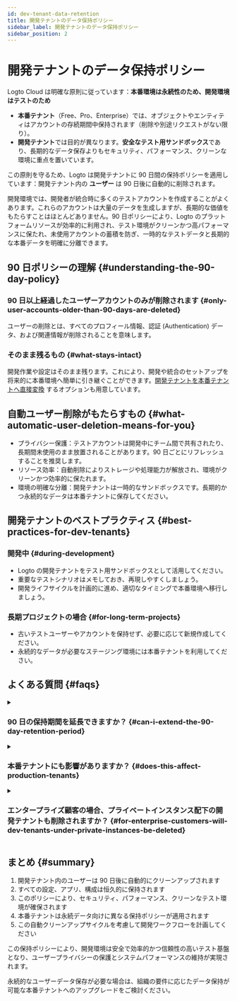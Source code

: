 ```yaml
---
id: dev-tenant-data-retention
title: 開発テナントのデータ保持ポリシー
sidebar_label: 開発テナントのデータ保持ポリシー
sidebar_position: 2
---
```


# 開発テナントのデータ保持ポリシー

Logto Cloud は明確な原則に従っています：**本番環境は永続性のため、開発環境はテストのため**

- **本番テナント**（Free、Pro、Enterprise）では、オブジェクトやエンティティはアカウントの存続期間中保持されます（削除や別途リクエストがない限り）。
- **開発テナント**では目的が異なります。**安全なテスト用サンドボックス**であり、長期的なデータ保存よりもセキュリティ、パフォーマンス、クリーンな環境に重点を置いています。

この原則を守るため、Logto は開発テナントに 90 日間の保持ポリシーを適用しています：開発テナント内の **ユーザー** は 90 日後に自動的に削除されます。

開発環境では、開発者が統合時に多くのテストアカウントを作成することがよくあります。これらのアカウントは大量のデータを生成しますが、長期的な価値をもたらすことはほとんどありません。90 日ポリシーにより、Logto のプラットフォームリソースが効率的に利用され、テスト環境がクリーンかつ高パフォーマンスに保たれ、未使用アカウントの蓄積を防ぎ、一時的なテストデータと長期的な本番データを明確に分離できます。

## 90 日ポリシーの理解 \{#understanding-the-90-day-policy}

### 90 日以上経過したユーザーアカウントのみが削除されます \{#only-user-accounts-older-than-90-days-are-deleted}

ユーザーの削除とは、すべてのプロフィール情報、認証 (Authentication) データ、および関連情報が削除されることを意味します。

### そのまま残るもの \{#what-stays-intact}

開発作業や設定はそのまま残ります。これにより、開発や統合のセットアップを将来的に本番環境へ簡単に引き継ぐことができます。[開発テナントを本番テナントへ直接変換](./tenant-settings#tenant-types-dev-vs-prod) するオプションも用意しています。

## 自動ユーザー削除がもたらすもの \{#what-automatic-user-deletion-means-for-you}

- プライバシー保護：テストアカウントは開発中にチーム間で共有されたり、長期間未使用のまま放置されることがあります。90 日ごとにリフレッシュすることを推奨します。
- リソース効率：自動削除によりストレージや処理能力が解放され、環境がクリーンかつ効率的に保たれます。
- 環境の明確な分離：開発テナントは一時的なサンドボックスです。長期的かつ永続的なデータは本番テナントに保存してください。

## 開発テナントのベストプラクティス \{#best-practices-for-dev-tenants}

### 開発中 \{#during-development}

- Logto の開発テナントをテスト用サンドボックスとして活用してください。
- 重要なテストシナリオはメモしておき、再現しやすくしましょう。
- 開発ライフサイクルを計画的に進め、適切なタイミングで本番環境へ移行しましょう。

### 長期プロジェクトの場合 \{#for-long-term-projects}

- 古いテストユーザーやアカウントを保持せず、必要に応じて新規作成してください。
- 永続的なデータが必要なステージング環境には本番テナントを利用してください。

## よくある質問 \{#faqs}

<details>
<summary>

### 90 日の保持期間を延長できますか？ \{#can-i-extend-the-90-day-retention-period}

</summary>

できません。90 日ポリシーはすべての開発テナントで一律に適用され、一貫性とセキュリティを保っています。特別な要件がある場合は、お問い合わせください。

</details>

<details>
<summary>

### 本番テナントにも影響がありますか？ \{#does-this-affect-production-tenants}

</summary>

ありません。Free、Pro、Enterprise プランを含む本番テナント内のすべてのデータ（ユーザーや設定）は影響を受けません。

</details>

<details>
<summary>

### エンタープライズ顧客の場合、プライベートインスタンス配下の開発テナントも削除されますか？ \{#for-enterprise-customers-will-dev-tenants-under-private-instances-be-deleted}

</summary>

いいえ。プライベートインスタンス内の開発テナントは 90 日削除ポリシーの対象外です。

</details>

## まとめ \{#summary}

1. 開発テナント内のユーザーは 90 日後に自動的にクリーンアップされます
2. すべての設定、アプリ、構成は恒久的に保持されます
3. このポリシーにより、セキュリティ、パフォーマンス、クリーンなテスト環境が確保されます
4. 本番テナントは永続データ向けに異なる保持ポリシーが適用されます
5. この自動クリーンアップサイクルを考慮して開発ワークフローを計画してください

この保持ポリシーにより、開発環境は安全で効率的かつ信頼性の高いテスト基盤となり、ユーザープライバシーの保護とシステムパフォーマンスの維持が実現されます。

永続的なユーザーデータ保存が必要な場合は、組織の要件に応じたデータ保持が可能な本番テナントへのアップグレードをご検討ください。
